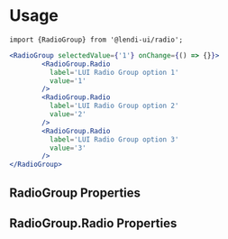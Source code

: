 
# Usage

```
import {RadioGroup} from '@lendi-ui/radio';
```

```jsx
<RadioGroup selectedValue={'1'} onChange={() => {}}>
        <RadioGroup.Radio
          label='LUI Radio Group option 1'
          value='1'
        />
        <RadioGroup.Radio
          label='LUI Radio Group option 2'
          value='2'
        />
        <RadioGroup.Radio
          label='LUI Radio Group option 3'
          value='3'
        />
</RadioGroup>
```

## RadioGroup Properties

<PropTable>
  <PropTable.Entry name="selectedValue" type="string" description="A single value set by the selected radio button"/>
  <PropTable.Entry name="direction" type='{"row" | "column"}' defaultValue={"column"} description="RadioGroup display direction"/>
  <PropTable.Entry name="isBoxed" type="boolean" defaultValue={false} description="Whether all items in RadioGroup are wrapped by box"/>
  <PropTable.Entry name="isDisabled" type="boolean" defaultValue={false} description="Whether all items in RadioGroup are disabled"/>
  <PropTable.Entry name="onChange*" type="(event: React.ChangeEvent<HTMLInputElement>) => void" description="Radio onChange function"/>
</PropTable>

## RadioGroup.Radio Properties

<PropTable>
  <PropTable.Entry name="value" type="string" description="Radio value"/>
  <PropTable.Entry name="label" type="string" description="Radio display value"/>
  <PropTable.Entry name="isDisabled" type="boolean" description="Whether Radio is unclickable"/>
</PropTable>
